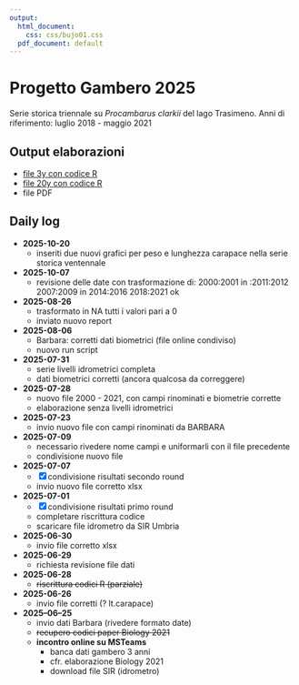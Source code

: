 ```yaml
---
output:
  html_document:
    css: css/bujo01.css
  pdf_document: default
---
```


# Progetto Gambero 2025

Serie storica triennale su *Procambarus clarkii* del lago Trasimeno. Anni di riferimento: luglio 2018 - maggio 2021

## Output elaborazioni

-   [file 3y con codice R](https://bioglp.github.io/gambero2025/R-script/000.gambero2025.html)
-   [file 20y con codice R](https://bioglp.github.io/gambero2025/R-script/000.gambero2025_20y.html)
-   file PDF

## Daily log
-   **2025-10-20**
    -   inseriti due nuovi grafici per peso e lunghezza carapace nella serie storica ventennale
-   **2025-10-07**
    -   revisione delle date con trasformazione di:
        2000:2001 in :2011:2012
        2007:2009 in 2014:2016
        2018:2021 ok
-   **2025-08-26**
    -   trasformato in NA tutti i valori pari a 0
    -   inviato nuovo report
-   **2025-08-06**
    -   Barbara: corretti dati biometrici (file online condiviso)
    -   nuovo run script
-   **2025-07-31** 
    -   serie livelli idrometrici completa
    -   dati biometrici corretti (ancora qualcosa da correggere)
-   **2025-07-28**
    -   nuovo file 2000 - 2021, con campi rinominati e biometrie corrette
    -   elaborazione senza livelli idrometrici
-   **2025-07-23**
    -   invio nuovo file con campi rinominati da BARBARA
-   **2025-07-09** 
    -   necessario rivedere nome campi e uniformarli con il file precedente
    -   condivisione nuovo file 
-   **2025-07-07**
    -   [x] condivisione risultati secondo round
    -   invio nuovo file corretto xlsx
-   **2025-07-01**
    -   [x] condivisione risultati primo round
    -   completare riscrittura codice
    -   scaricare file idrometro da SIR Umbria
-   **2025-06-30**
    -   invio file corretto xlsx
-   **2025-06-29**
    -   richiesta revisione file dati
-   **2025-06-28**
    -   ~~riscrittura codici R (parziale)~~
-   **2025-06-26**
    -   invio file corretti (? lt.carapace)
-   **2025–06–25**
    -   invio dati Barbara (rivedere formato date)
    -   ~~recupero codici paper Biology 2021~~
    -   **incontro online su MSTeams**
        -   banca dati gambero 3 anni
        -   cfr. elaborazione Biology 2021
        -   download file SIR (idrometro)
